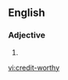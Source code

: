 ==English==

===Adjective===
{{en-adj}}
# {{alternative spelling of|creditworthy|lang=en}}

[[vi:credit-worthy]]